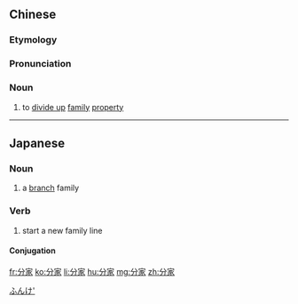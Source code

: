 ==Chinese==
{{zh-forms}}

===Etymology===
{{zh-compound|分|家|[[divide]]|[[family]]}}

===Pronunciation===
{{zh-pron
|m=fēnjiā
|c=fan1 gaa1
|h=pfs=pûn-kâ
|cat=v
}}

===Noun===
{{zh-verb}}

# to [[divide up]] [[family]] [[property]]

{{zh-cat|Elementary}}

----

==Japanese==
{{ja-kanjitab|ぶん|け|yomi=on}}

===Noun===
{{ja-noun|ぶんけ}}

# a [[branch]] family

===Verb===
{{ja-verb-suru|ぶんけ}}

# start a new family line

====Conjugation====
{{ja-suru|ぶんけ}}

[[Category:ja:Family|ふんけ']]

[[fr:分家]]
[[ko:分家]]
[[li:分家]]
[[hu:分家]]
[[mg:分家]]
[[zh:分家]]